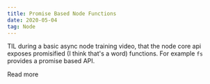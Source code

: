 ```yaml
---
title: Promise Based Node Functions
date: 2020-05-04
tag: Node
---
```



TIL during a basic async node training video, that the node core api exposes promisified (I think that's a word)
functions. For example `fs` provides a promise based API.

<TextLink href="https://nodejs.org/dist/latest-v10.x/docs/api/fs.html#fs_fs_promises_api">
  Read more
</TextLink>
